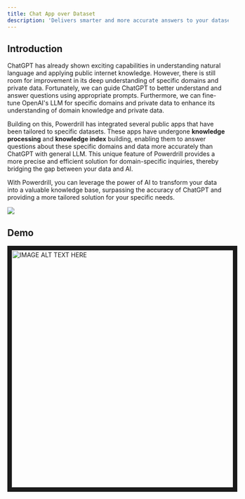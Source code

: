 ```yaml
---
title: Chat App over Dataset
description: 'Delivers smarter and more accurate answers to your dataset questions than ChatGPT'
---
```


## Introduction

ChatGPT has already shown exciting capabilities in understanding natural language and applying public internet knowledge. However, there is still room for improvement in its deep understanding of specific domains and private data. Fortunately, we can guide ChatGPT to better understand and answer questions using appropriate prompts. Furthermore, we can fine-tune OpenAI's LLM for specific domains and private data to enhance its understanding of domain knowledge and private data.

Building on this, Powerdrill has integrated several public apps that have been tailored to specific datasets. These apps have undergone **knowledge processing** and **knowledge index** building, enabling them to answer questions about these specific domains and data more accurately than ChatGPT with general LLM. This unique feature of Powerdrill provides a more precise and efficient solution for domain-specific inquiries, thereby bridging the gap between your data and AI.

With Powerdrill, you can leverage the power of AI to transform your data into a valuable knowledge base, surpassing the accuracy of ChatGPT and providing a more tailored solution for your specific needs.

<Frame>
  <img src="/images/chat_app.drawio.png" style={{ borderRadius: '0.5rem' }} />
</Frame>

## Demo

<a href="http://www.youtube.com/watch?feature=player_embedded&v=Y4ggvp8pYwY" target="_blank"><img src="http://img.youtube.com/vi/Y4ggvp8pYwY/0.jpg" 
alt="IMAGE ALT TEXT HERE" width="720" height="540" border="10" />
</a>
